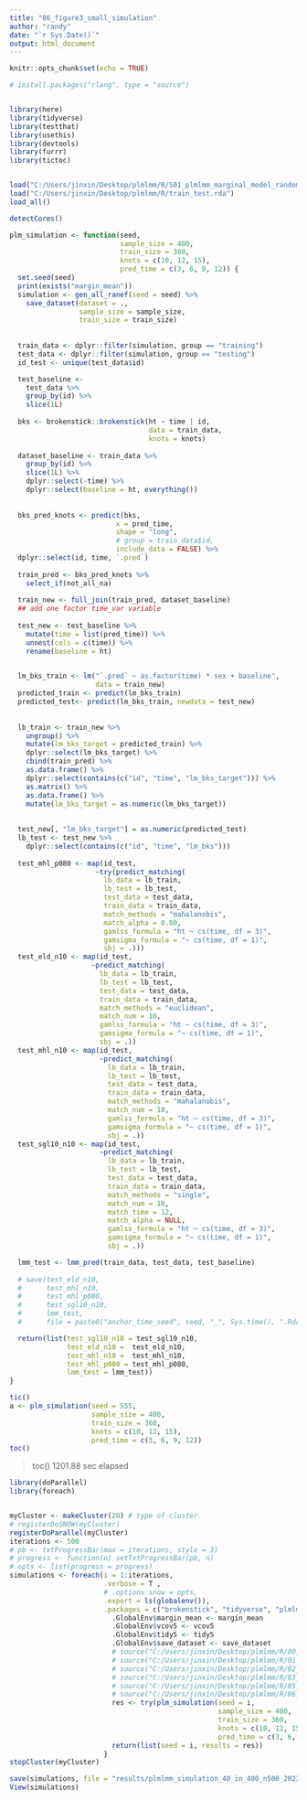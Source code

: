 ```yaml
---
title: "06_figure3_small_simulation"
author: "randy"
date: "`r Sys.Date()`"
output: html_document
---
```


```r
knitr::opts_chunk$set(echo = TRUE)

# install.packages("rlang", type = "source")


library(here)
library(tidyverse)
library(testthat)
library(usethis)
library(devtools)
library(furrr)
library(tictoc)


load("C:/Users/jinxin/Desktop/plmlmm/R/S01_plmlmm_marginal_model_random_spline_2023-03-07.Rdata")
load("C:/Users/jinxin/Desktop/plmlmm/R/train_test.rda")
load_all()

detectCores()
```

```r
plm_simulation <- function(seed,
                           sample_size = 400,
                           train_size = 380,
                           knots = c(10, 12, 15),
                           pred_time = c(3, 6, 9, 12)) {
  set.seed(seed)
  print(exists("margin_mean"))
  simulation <- gen_all_ranef(seed = seed) %>% 
    save_dataset(dataset = .,
                 sample_size = sample_size,
                 train_size = train_size)
  
  
  train_data <- dplyr::filter(simulation, group == "training")
  test_data <- dplyr::filter(simulation, group == "testing")
  id_test <- unique(test_data$id)

  test_baseline <-
    test_data %>%
    group_by(id) %>%
    slice(1L)
  
  bks <- brokenstick::brokenstick(ht ~ time | id,
                                  data = train_data,
                                  knots = knots)
  
  dataset_baseline <- train_data %>%
    group_by(id) %>%
    slice(1L) %>%
    dplyr::select(-time) %>%
    dplyr::select(baseline = ht, everything())
  
  
  bks_pred_knots <- predict(bks,
                          x = pred_time,
                          shape = "long",
                          # group = train_data$id,
                          include_data = FALSE) %>%
  dplyr::select(id, time, `.pred`)
  
  train_pred <- bks_pred_knots %>%
    select_if(not_all_na)
  
  train_new <- full_join(train_pred, dataset_baseline)
  ## add one factor time_var variable
  
  test_new <- test_baseline %>%
    mutate(time = list(pred_time)) %>%
    unnest(cols = c(time)) %>%
    rename(baseline = ht)
  

  lm_bks_train <- lm("`.pred` ~ as.factor(time) * sex + baseline",
                     data = train_new)
  predicted_train <- predict(lm_bks_train)
  predicted_test<- predict(lm_bks_train, newdata = test_new)
  
  
  lb_train <- train_new %>%
    ungroup() %>%
    mutate(lm_bks_target = predicted_train) %>%
    dplyr::select(lm_bks_target) %>%
    cbind(train_pred) %>%
    as.data.frame() %>%
    dplyr::select(contains(c("id", "time", "lm_bks_target"))) %>%
    as.matrix() %>%
    as.data.frame() %>%
    mutate(lm_bks_target = as.numeric(lm_bks_target))
  
  
  test_new[, "lm_bks_target"] = as.numeric(predicted_test)
  lb_test <- test_new %>%
    dplyr::select(contains(c("id", "time", "lm_bks")))
  
  test_mhl_p080 <- map(id_test,
                     ~try(predict_matching(
                       lb_data = lb_train,
                       lb_test = lb_test,
                       test_data = test_data,
                       train_data = train_data,
                       match_methods = "mahalanobis",
                       match_alpha = 0.80,
                       gamlss_formula = "ht ~ cs(time, df = 3)",
                       gamsigma_formula = "~ cs(time, df = 1)",
                       sbj = .)))
  test_eld_n10 <- map(id_test,
                    ~predict_matching(
                      lb_data = lb_train,
                      lb_test = lb_test,
                      test_data = test_data,
                      train_data = train_data,
                      match_methods = "euclidean",
                      match_num = 10,
                      gamlss_formula = "ht ~ cs(time, df = 3)",
                      gamsigma_formula = "~ cs(time, df = 1)",
                      sbj = .))
  test_mhl_n10 <- map(id_test,
                      ~predict_matching(
                        lb_data = lb_train,
                        lb_test = lb_test,
                        test_data = test_data,
                        train_data = train_data,
                        match_methods = "mahalanobis",
                        match_num = 10,
                        gamlss_formula = "ht ~ cs(time, df = 3)",
                        gamsigma_formula = "~ cs(time, df = 1)",
                        sbj = .))
  test_sgl10_n10 <- map(id_test,
                      ~predict_matching(
                        lb_data = lb_train,
                        lb_test = lb_test,
                        test_data = test_data,
                        train_data = train_data,
                        match_methods = "single",
                        match_num = 10,
                        match_time = 12,
                        match_alpha = NULL,
                        gamlss_formula = "ht ~ cs(time, df = 3)",
                        gamsigma_formula = "~ cs(time, df = 1)",
                        sbj = .))

  lmm_test <- lmm_pred(train_data, test_data, test_baseline)
  
  # save(test_eld_n10,
  #      test_mhl_n10,
  #      test_mhl_p080,
  #      test_sgl10_n10,
  #      lmm_test,
  #      file = paste0("anchor_time_seed", seed, "_", Sys.time(), ".Rdata"))

  return(list(test_sgl10_n10 = test_sgl10_n10,
              test_eld_n10 =  test_eld_n10,
              test_mhl_n10 =  test_mhl_n10,
              test_mhl_p080 = test_mhl_p080,
              lmm_test = lmm_test))
}
```



```r
tic()
a <- plm_simulation(seed = 555,
                    sample_size = 400,
                    train_size = 360,
                    knots = c(10, 12, 15),
                    pred_time = c(3, 6, 9, 12))
toc()
```

> toc()
1201.88 sec elapsed

```r
library(doParallel)
library(foreach)


myCluster <- makeCluster(20) # type of cluster
# registerDoSNOW(myCluster)
registerDoParallel(myCluster)
iterations <- 500
# pb <- txtProgressBar(max = iterations, style = 3)
# progress <- function(n) setTxtProgressBar(pb, n)
# opts <- list(progress = progress)
simulations <- foreach(i = 1:iterations,
                       .verbose = T ,
                       # .options.snow = opts,
                       .export = ls(globalenv()),
                       .packages = c("brokenstick", "tidyverse", "plmlmm")) %dopar% {
                         .GlobalEnv$margin_mean <- margin_mean
                         .GlobalEnv$vcov5 <- vcov5
                         .GlobalEnv$tidy5 <- tidy5
                         .GlobalEnv$save_dataset <- save_dataset
                         # source("C:/Users/jinxin/Desktop/plmlmm/R/00_utils.R")
                         # source("C:/Users/jinxin/Desktop/plmlmm/R/01_impute.R")
                         # source("C:/Users/jinxin/Desktop/plmlmm/R/02_distance.R")
                         # source("C:/Users/jinxin/Desktop/plmlmm/R/03_prediction.R") 
                         # source("C:/Users/jinxin/Desktop/plmlmm/R/05_simulation.R") 
                         # source("C:/Users/jinxin/Desktop/plmlmm/R/06_lmmpred.R") 
                         res <- try(plm_simulation(seed = i,
                                                   sample_size = 400,
                                                   train_size = 360,
                                                   knots = c(10, 12, 15),
                                                   pred_time = c(3, 6, 9, 12)))
                         return(list(seed = i, results = res))
                       }
stopCluster(myCluster)

save(simulations, file = "results/plmlmm_simulation_40_in_400_n500_2023-08-24.Rdata")
View(simulations)
```

